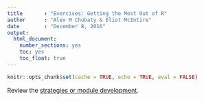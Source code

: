 ```yaml
---
title       : "Exercises: Getting the Most Out of R"
author      : "Alex M Chubaty & Eliot McIntire"
date        : "December 8, 2016"
output: 
  html_document: 
    number_sections: yes
    toc: yes
    toc_float: true
---
```


```r
knitr::opts_chunk$set(cache = TRUE, echo = TRUE, eval = FALSE)
```

Review the [strategies or module development](https://github.com/PredictiveEcology/SpaDES/wiki/Getting-Started-Guide#strategies-for-module-development).

